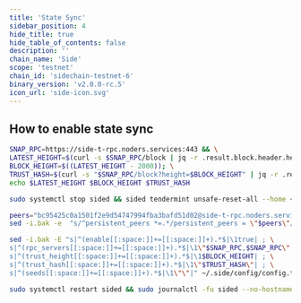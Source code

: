 ```yaml
---
title: 'State Sync'
sidebar_position: 4
hide_title: true
hide_table_of_contents: false
description: ''
chain_name: 'Side'
scope: 'testnet'
chain_id: 'sidechain-testnet-6'
binary_version: 'v2.0.0-rc.5'
icon_url: 'side-icon.svg'
---
```



<PageTitle
  iconUrl="img/side-icon.svg"
  title="Side State Sync"
  chainId="sidechain-testnet-6"
  version="v2.0.0-rc.5"
/>

## How to enable state sync

```bash
SNAP_RPC=https://side-t-rpc.noders.services:443 && \
LATEST_HEIGHT=$(curl -s $SNAP_RPC/block | jq -r .result.block.header.height); \
BLOCK_HEIGHT=$((LATEST_HEIGHT - 2000)); \
TRUST_HASH=$(curl -s "$SNAP_RPC/block?height=$BLOCK_HEIGHT" | jq -r .result.block_id.hash) && \
echo $LATEST_HEIGHT $BLOCK_HEIGHT $TRUST_HASH
```

```bash
sudo systemctl stop sided && sided tendermint unsafe-reset-all --home ~/.side --keep-addr-book
```

```bash
peers="bc95425c0a1501f2e9d54747994fba3bafd51d02@side-t-rpc.noders.services:26356"
sed -i.bak -e  "s/^persistent_peers *=.*/persistent_peers = \"$peers\"/" ~/.side/config/config.toml
```

```bash
sed -i.bak -E "s|^(enable[[:space:]]+=[[:space:]]+).*$|\1true| ; \
s|^(rpc_servers[[:space:]]+=[[:space:]]+).*$|\1\"$SNAP_RPC,$SNAP_RPC\"| ; \
s|^(trust_height[[:space:]]+=[[:space:]]+).*$|\1$BLOCK_HEIGHT| ; \
s|^(trust_hash[[:space:]]+=[[:space:]]+).*$|\1\"$TRUST_HASH\"| ; \
s|^(seeds[[:space:]]+=[[:space:]]+).*$|\1\"\"|" ~/.side/config/config.toml
```

```bash
sudo systemctl restart sided && sudo journalctl -fu sided --no-hostname -o cat
```
